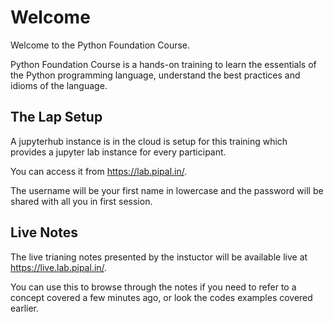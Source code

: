 # Welcome {.unnumbered}

Welcome to the Python Foundation Course.

Python Foundation Course is a hands-on training to learn the essentials of the Python programming language, understand the best practices and idioms of the language.

## The Lap Setup

A jupyterhub instance is in the cloud is setup for this training which provides a jupyter lab instance for every participant.

You can access it from <https://lab.pipal.in/>.

The username will be your first name in lowercase and the password will be shared with all you in first session.

## Live Notes

The live trianing notes presented by the instuctor will be available live at <https://live.lab.pipal.in/>.

You can use this to browse through the notes if you need to refer to a concept covered a few minutes ago, or look the codes examples covered earlier.


